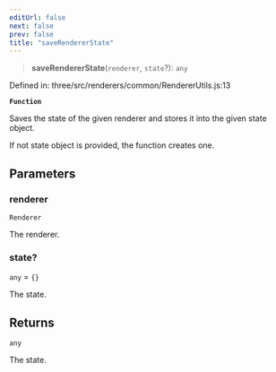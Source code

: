 ```yaml
---
editUrl: false
next: false
prev: false
title: "saveRendererState"
---
```


> **saveRendererState**(`renderer`, `state`?): `any`

Defined in: three/src/renderers/common/RendererUtils.js:13

**`Function`**

Saves the state of the given renderer and stores it into the given state object.

If not state object is provided, the function creates one.

## Parameters

### renderer

`Renderer`

The renderer.

### state?

`any` = `{}`

The state.

## Returns

`any`

The state.
